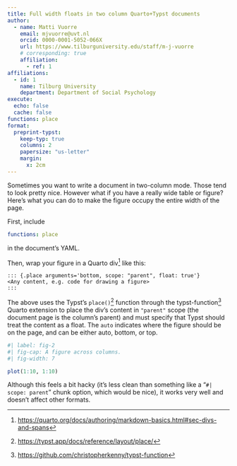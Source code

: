 ```yaml
---
title: Full width floats in two column Quarto+Typst documents
author:
  - name: Matti Vuorre
    email: mjvuorre@uvt.nl
    orcid: 0000-0001-5052-066X
    url: https://www.tilburguniversity.edu/staff/m-j-vuorre
    # corresponding: true
    affiliation:
      - ref: 1
affiliations:
  - id: 1
    name: Tilburg University
    department: Department of Social Psychology
execute:
  echo: false
  cache: false
functions: place
format:
  preprint-typst:
    keep-typ: true
    columns: 2
    papersize: "us-letter"
    margin:
      x: 2cm
---
```


Sometimes you want to write a document in two-column mode. Those tend to look pretty nice. However what if you have a really wide table or figure? Here's what you can do to make the figure occupy the entire width of the page.

First, include
```yaml
functions: place
```
in the document's YAML.

Then, wrap your figure in a Quarto div[^fn0] like this:

```
::: {.place arguments='bottom, scope: "parent", float: true'}
<Any content, e.g. code for drawing a figure>
:::
```

The above uses the Typst's `place()`[^fn1] function through the typst-function[^fn2] Quarto extension to place the div's content in `"parent"` scope (the document page is the column's parent) and must specify that Typst should treat the content as a float. The `auto` indicates where the figure should be on the page, and can be either auto, bottom, or top.

::: {.place arguments='auto, scope: "parent", float: true'}
```r
#| label: fig-2
#| fig-cap: A figure across columns.
#| fig-width: 7

plot(1:10, 1:10)
```
:::

Although this feels a bit hacky (it's less clean than something like a "`#| scope: parent`" chunk option, which would be nice), it works very well and doesn't affect other formats.

[^fn0]: <https://quarto.org/docs/authoring/markdown-basics.html#sec-divs-and-spans>
[^fn1]: <https://typst.app/docs/reference/layout/place/>
[^fn2]: <https://github.com/christopherkenny/typst-function>
